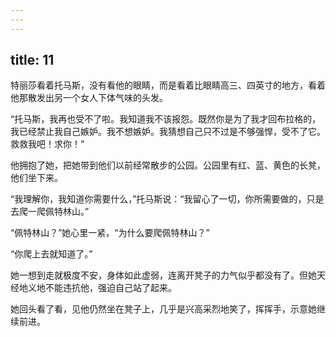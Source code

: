 ```yaml
---
---
---
```

title: 11
---



特丽莎看着托马斯，没有看他的眼睛，而是看着比眼睛高三、四英寸的地方，看着他那散发出另一个女人下体气味的头发。

“托马斯，我再也受不了啦。我知道我不该报怨。既然你是为了我才回布拉格的，我已经禁止我自己嫉妒。我不想嫉妒。我猜想自己只不过是不够强悍，受不了它。救救我吧！求你！”

他拥抱了她，把她带到他们以前经常散步的公园。公园里有红、蓝、黄色的长凳，他们坐下来。

“我理解你，我知道你需要什么，”托马斯说：“我留心了一切，你所需要做的，只是去爬一爬佩特林山。”

“佩特林山？”她心里一紧，“为什么要爬佩特林山？”

“你爬上去就知道了。”

她一想到走就极度不安，身体如此虚弱，连离开凳子的力气似乎都没有了。但她天经地义地不能违抗他，强迫自己站了起来。

她回头看了看，见他仍然坐在凳子上，几乎是兴高采烈地笑了，挥挥手，示意她继续前进。